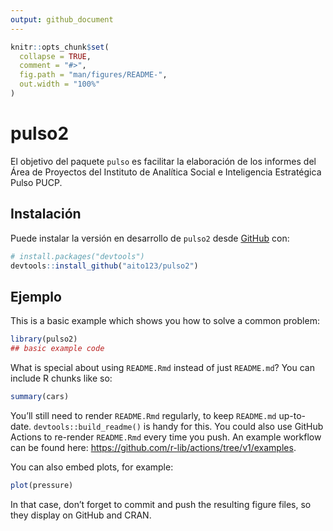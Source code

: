 ```yaml
---
output: github_document
---
```


<!-- README.md is generated from README.Rmd. Please edit that file -->

```r
knitr::opts_chunk$set(
  collapse = TRUE,
  comment = "#>",
  fig.path = "man/figures/README-",
  out.width = "100%"
)
```

# pulso2

<!-- badges: start -->
<!-- badges: end -->

El objetivo del paquete `pulso` es facilitar la elaboración de los informes del Área de Proyectos del Instituto de Analítica Social e Inteligencia Estratégica Pulso PUCP.

## Instalación

Puede instalar la versión en desarrollo de `pulso2` desde [GitHub](https://github.com/aito123/pulso2) con:

``` r
# install.packages("devtools")
devtools::install_github("aito123/pulso2")
```

## Ejemplo

This is a basic example which shows you how to solve a common problem:

```r
library(pulso2)
## basic example code
```

What is special about using `README.Rmd` instead of just `README.md`? You can include R chunks like so:

```r
summary(cars)
```

You'll still need to render `README.Rmd` regularly, to keep `README.md` up-to-date. `devtools::build_readme()` is handy for this. You could also use GitHub Actions to re-render `README.Rmd` every time you push. An example workflow can be found here: <https://github.com/r-lib/actions/tree/v1/examples>.

You can also embed plots, for example:

```r
plot(pressure)
```

In that case, don't forget to commit and push the resulting figure files, so they display on GitHub and CRAN.
